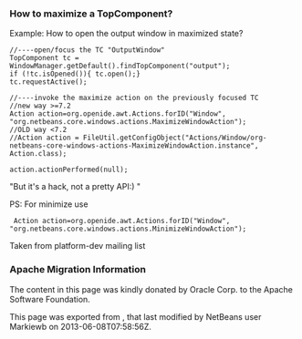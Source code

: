 <!--

    Licensed to the Apache Software Foundation (ASF) under one
    or more contributor license agreements.  See the NOTICE file
    distributed with this work for additional information
    regarding copyright ownership.  The ASF licenses this file
    to you under the Apache License, Version 2.0 (the
    "License"); you may not use this file except in compliance
    with the License.  You may obtain a copy of the License at

      http://www.apache.org/licenses/LICENSE-2.0

    Unless required by applicable law or agreed to in writing,
    software distributed under the License is distributed on an
    "AS IS" BASIS, WITHOUT WARRANTIES OR CONDITIONS OF ANY
    KIND, either express or implied.  See the License for the
    specific language governing permissions and limitations
    under the License.

-->
===How to maximize a TopComponent?===

Example: How to open the output window in maximized state?
<pre>
//----open/focus the TC "OutputWindow"
TopComponent tc = WindowManager.getDefault().findTopComponent("output");
if (!tc.isOpened()){ tc.open();}
tc.requestActive();

//----invoke the maximize action on the previously focused TC
//new way >=7.2
Action action=org.openide.awt.Actions.forID("Window", "org.netbeans.core.windows.actions.MaximizeWindowAction"); 
//OLD way <7.2
//Action action = FileUtil.getConfigObject("Actions/Window/org-netbeans-core-windows-actions-MaximizeWindowAction.instance", Action.class);

action.actionPerformed(null);
</pre>
"But it's a hack, not a pretty API:) "

PS: For minimize use
<pre>
 Action action=org.openide.awt.Actions.forID("Window", "org.netbeans.core.windows.actions.MinimizeWindowAction"); 
</pre>

Taken from platform-dev mailing list

===Apache Migration Information===

The content in this page was kindly donated by Oracle Corp. to the
Apache Software Foundation.

This page was exported from , 
that last modified by NetBeans user Markiewb 
on 2013-06-08T07:58:56Z.

